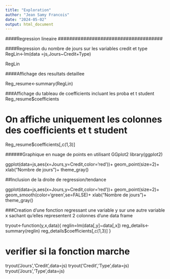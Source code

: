 ```yaml
---
title: "Exploration"
author: "Jean Samy Francois"
date: "2024-05-02"
output: html_document
---
```


############################################################################
####Regression lineaire
#####################################




####Regression du nombre de jours sur les variables credit et type
RegLin<-lm(data =js,Jours~Credit+Type)

RegLin

####Affichage des resultats detaillee

Reg_resume<-summary(RegLin)

###Affichage du tableau de coefficients incluant les proba et t student
Reg_resume$coefficients

# On affiche uniquement les colonnes des coefficients et t student
Reg_resume$coefficients[,c(1,3)]

######Graphique en nuage de points en utilisant GGplot2
library(ggplot2)

ggplot(data=js,aes(x=Jours,y=Credit,color='red'))+
  geom_point(size=2)+
  xlab("Nombre de jours")+
  theme_gray()
  
##Inclusion de la droite de regression/tendance 

ggplot(data=js,aes(x=Jours,y=Credit,color='red'))+
  geom_point(size=2)+
  geom_smooth(color='green',se=FALSE)+
  xlab("Nombre de jours")+
  theme_gray()
  
  
###Creation d'une fonction regressant une variable y sur une autre variable x sachant qu'elles representent 2 colonnes d'une data frame

tryout<-function(y,x,data){
  reglin=lm(data[,y]~data[,x])
  reg_details<-summary(reglin)
  reg_details$coefficients[,c(1,3)]
}


# verifier si la fonction marche
tryout('Jours','Credit',data=js)
tryout('Credit','Type',data=js)
tryout('Jours','Type',data=js)



